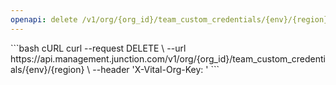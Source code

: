 ```yaml
---
openapi: delete /v1/org/{org_id}/team_custom_credentials/{env}/{region}
---
```



<OrgManagementAPI />

<RequestExample>
```bash cURL
curl --request DELETE \
  --url https://api.management.junction.com/v1/org/{org_id}/team_custom_credentials/{env}/{region} \
  --header 'X-Vital-Org-Key: <api-key>'
```
</RequestExample>
